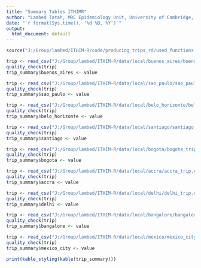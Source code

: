 ```yaml
---
title: "Summary Tables ITHIMR"
author: "Lambed Tatah, MRC Epidemiology Unit, University of Cambridge, UK"
date: "`r format(Sys.time(), '%d %B, %Y')`"
output:
  html_document: default
---
```


```r

source("J:/Group/lambed/ITHIM-R/code/producing_trips_rd/used_functions.R")

trip <- read_csv("J:/Group/lambed/ITHIM-R/data/local/buenos_aires/buenos_aires_trip.csv")
quality_check(trip)
trip_summary$buenos_aires <- value

trip <- read_csv("J:/Group/lambed/ITHIM-R/data/local/sao_paulo/sao_paulo_trip.csv")
quality_check(trip)
trip_summary$sao_paulo <- value

trip <- read_csv("J:/Group/lambed/ITHIM-R/data/local/belo_horizonte/belo_horizonte_trip.csv")
quality_check(trip)
trip_summary$belo_horizonte <- value

trip <- read_csv("J:/Group/lambed/ITHIM-R/data/local/santiago/santiago_trip.csv")
quality_check(trip)
trip_summary$santiago <- value

trip <- read_csv("J:/Group/lambed/ITHIM-R/data/local/bogota/bogota_trip.csv")
quality_check(trip)
trip_summary$bogota <- value

trip <- read_csv("J:/Group/lambed/ITHIM-R/data/local/accra/accra_trip.csv")
quality_check(trip)
trip_summary$accra <- value

trip <- read_csv("J:/Group/lambed/ITHIM-R/data/local/delhi/delhi_trip.csv")
quality_check(trip)
trip_summary$delhi <- value

trip <- read_csv("J:/Group/lambed/ITHIM-R/data/local/bangalore/bangalore_trip.csv")
quality_check(trip)
trip_summary$bangalore <- value

trip <- read_csv("J:/Group/lambed/ITHIM-R/data/local/mexico/mexico_city_trip.csv")
quality_check(trip)
trip_summary$mexico_city <- value

print(kable_styling(kable(trip_summary)))

```
